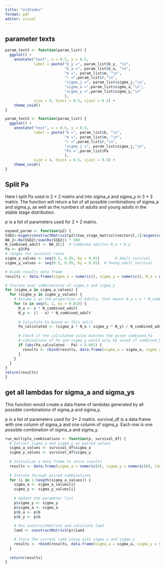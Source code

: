 ```yaml
---
title: "oldCodes"
format: pdf
editor: visual
---
```


## parameter texts

```r
param_text3 <- function(param_list) {
  ggplot() +
    annotate("text", x = 0.5, y = 0.5, 
             label = paste("b_y =", param_list$b_y, "\n",
                           "b_a =", param_list$b_a, "\n",
                           "m =", param_list$m, "\n",
                           "r =",param_list$r,"\n",
                           "sigma_j =", param_list$sigma_j,"\n",
                           "sigma_a =",param_list$sigma_a,"\n",
                           "sigma_y =",param_list$sigma_y,"\n"
                           ), 
             size = 4, hjust = 0.5, vjust = 0.5) +
    theme_void()
}

param_text2 <- function(param_list) {
  ggplot() +
    annotate("text", x = 0.5, y = 0.5, 
             label = paste("b =", param_list$b, "\n",
                           "m =", param_list$m, "\n",
                           "r =",param_list$r,"\n",
                           "sigma_j =", param_list$sigma_j,"\n",
                           "Pa =",param_list$Pa
                           ), 
             size = 4, hjust = 0.5, vjust = 0.5) +
    theme_void()
}

```

## Split Pa

Here I split Pa used in 2 \* 2 matrix and into sigma_a and sigma_y in 3 \* 3 matrix. The function will return a list of all possible combinations of sigma_a and sigma_y, as well as the numbers of adults and young adults in the stable stage distribution.

p is a list of parameters used for 2 \* 2 matrix.

```r
expand_param <- function(p2) {
SSD2<-eigen(constructMatrix2(p2)$two_stage_matrix)$vectors[,1]/eigen(constructMatrix2(p2)$two_stage_matrix)$vectors[2,1]
N0_2<-Re(SSD2)/sum(Re(SSD2)) * 500
N_combined_adult <- N0_2[2]  # Combined adults= N_a + N_y
Pa <- p2$Pa
# ranges for survival rates
sigma_a_values <- seq(0.5, 0.95, by = 0.01)       # Adult survival
sigma_y_values <- seq(0.5, 0.95, by = 0.01)  # Young adult survival

# blank results data frame
results <- data.frame(sigma_a = numeric(), sigma_y = numeric(), N_a = numeric(), N_y = numeric())

# Iterate over combinations of sigma_a and sigma_y
for (sigma_a in sigma_a_values) {
  for (sigma_y in sigma_y_values) {
    # Assume x as the proportion of Adults, that means N_a = x * N_combined_adult, N_y = (1 - x) * N_combined_adult
    for (x in seq(0, 1, by = 0.01)) {
      N_a <- x * N_combined_adult
      N_y <- (1 - x) * N_combined_adult
      
      # Calculate Pa based on this split
      Pa_calculated <- (sigma_a * N_a + sigma_y * N_y) / N_combined_adult
      
      # Check if the calculated value matches the given combined_Pa
      # cobinations of Pa and sigma_y would only be saved if combined_Pa matches
      if (abs(Pa_calculated - Pa) < 0.001) {
        results <- rbind(results, data.frame(sigma_a = sigma_a, sigma_y = sigma_y, N_a = N_a, N_y = N_y))
      }
    }
  }
}
return(results)
}

```

## get all lambdas for sigma_a and sigma_ys

This function would create a data frame of lambdas generated by all possible combinations of sigma_a and sigma_y.

p is a list of parameters used for 2\* 2 matrix. survival_df is a data frame with one column of sigma_a and one column of sigma_y. Each row is one possible combination of sigma_a and sigma_y.

```r
run_multiple_combinations <- function(p, survival_df) {
  # Extract sigma_a and sigma_y as paired values
  sigma_a_values <- survival_df$sigma_a
  sigma_y_values <- survival_df$sigma_y
  
  # Initialize a data frame to store results
  results <- data.frame(sigma_a = numeric(0), sigma_y = numeric(0), lam3 = numeric(0))
  
  # Iterate through paired combinations
  for (i in 1:length(sigma_a_values)) {
    sigma_a <- sigma_a_values[i]
    sigma_y <- sigma_y_values[i]
    
    # Update the parameter list
    p$sigma_y <- sigma_y
    p$sigma_a <- sigma_a
    p$b_a <- p$b
    p$b_y <- p$b
    
    # Run constructMatrix3 and calculate lam3
    lam3 <- constructMatrix3(p)$lam3

    # Store the current lam3 along with sigma_a and sigma_y
    results <- rbind(results, data.frame(sigma_a = sigma_a, sigma_y = sigma_y, lam3 = lam3))
  }
  
  return(results)
}

```
